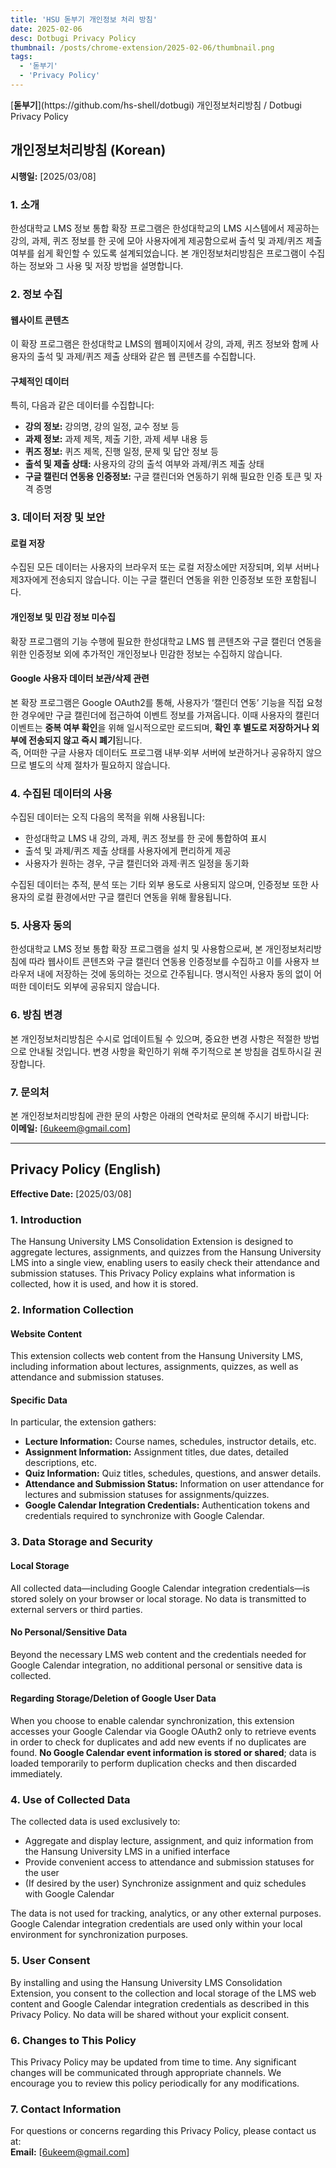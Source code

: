 ```yaml
---
title: 'HSU 돋부기 개인정보 처리 방침'
date: 2025-02-06
desc: Dotbugi Privacy Policy
thumbnail: /posts/chrome-extension/2025-02-06/thumbnail.png
tags:
  - '돋부기'
  - 'Privacy Policy'
---
```


<Thumbnail src="/posts/chrome-extension/2025-02-06/thumbnail.png" />

<Callout type="info">
  [<strong>돋부기</strong>](https://github.com/hs-shell/dotbugi) 개인정보처리방침 / Dotbugi Privacy Policy
</Callout>

## 개인정보처리방침 (Korean)

**시행일:** [2025/03/08]

### 1. 소개

한성대학교 LMS 정보 통합 확장 프로그램은 한성대학교의 LMS 시스템에서 제공하는 강의, 과제, 퀴즈 정보를 한 곳에 모아 사용자에게 제공함으로써 출석 및 과제/퀴즈 제출 여부를 쉽게 확인할 수 있도록 설계되었습니다. 본 개인정보처리방침은 프로그램이 수집하는 정보와 그 사용 및 저장 방법을 설명합니다.

### 2. 정보 수집

#### 웹사이트 콘텐츠

이 확장 프로그램은 한성대학교 LMS의 웹페이지에서 강의, 과제, 퀴즈 정보와 함께 사용자의 출석 및 과제/퀴즈 제출 상태와 같은 웹 콘텐츠를 수집합니다.

#### 구체적인 데이터

특히, 다음과 같은 데이터를 수집합니다:

- **강의 정보:** 강의명, 강의 일정, 교수 정보 등
- **과제 정보:** 과제 제목, 제출 기한, 과제 세부 내용 등
- **퀴즈 정보:** 퀴즈 제목, 진행 일정, 문제 및 답안 정보 등
- **출석 및 제출 상태:** 사용자의 강의 출석 여부와 과제/퀴즈 제출 상태
- **구글 캘린더 연동용 인증정보:** 구글 캘린더와 연동하기 위해 필요한 인증 토큰 및 자격 증명

### 3. 데이터 저장 및 보안

#### 로컬 저장

수집된 모든 데이터는 사용자의 브라우저 또는 로컬 저장소에만 저장되며, 외부 서버나 제3자에게 전송되지 않습니다. 이는 구글 캘린더 연동을 위한 인증정보 또한 포함됩니다.

#### 개인정보 및 민감 정보 미수집

확장 프로그램의 기능 수행에 필요한 한성대학교 LMS 웹 콘텐츠와 구글 캘린더 연동을 위한 인증정보 외에 추가적인 개인정보나 민감한 정보는 수집하지 않습니다.

#### Google 사용자 데이터 보관/삭제 관련

본 확장 프로그램은 Google OAuth2를 통해, 사용자가 ‘캘린더 연동’ 기능을 직접 요청한 경우에만 구글 캘린더에 접근하여 이벤트 정보를 가져옵니다. 이때 사용자의 캘린더 이벤트는 **중복 여부 확인**을 위해 일시적으로만 로드되며, **확인 후 별도로 저장하거나 외부에 전송되지 않고 즉시 폐기**됩니다.  
즉, 어떠한 구글 사용자 데이터도 프로그램 내부·외부 서버에 보관하거나 공유하지 않으므로 별도의 삭제 절차가 필요하지 않습니다.

### 4. 수집된 데이터의 사용

수집된 데이터는 오직 다음의 목적을 위해 사용됩니다:

- 한성대학교 LMS 내 강의, 과제, 퀴즈 정보를 한 곳에 통합하여 표시
- 출석 및 과제/퀴즈 제출 상태를 사용자에게 편리하게 제공
- 사용자가 원하는 경우, 구글 캘린더와 과제·퀴즈 일정을 동기화

수집된 데이터는 추적, 분석 또는 기타 외부 용도로 사용되지 않으며, 인증정보 또한 사용자의 로컬 환경에서만 구글 캘린더 연동을 위해 활용됩니다.

### 5. 사용자 동의

한성대학교 LMS 정보 통합 확장 프로그램을 설치 및 사용함으로써, 본 개인정보처리방침에 따라 웹사이트 콘텐츠와 구글 캘린더 연동용 인증정보를 수집하고 이를 사용자 브라우저 내에 저장하는 것에 동의하는 것으로 간주됩니다. 명시적인 사용자 동의 없이 어떠한 데이터도 외부에 공유되지 않습니다.

### 6. 방침 변경

본 개인정보처리방침은 수시로 업데이트될 수 있으며, 중요한 변경 사항은 적절한 방법으로 안내될 것입니다. 변경 사항을 확인하기 위해 주기적으로 본 방침을 검토하시길 권장합니다.

### 7. 문의처

본 개인정보처리방침에 관한 문의 사항은 아래의 연락처로 문의해 주시기 바랍니다:  
**이메일:** [6ukeem@gmail.com]

---

## Privacy Policy (English)

**Effective Date:** [2025/03/08]

### 1. Introduction

The Hansung University LMS Consolidation Extension is designed to aggregate lectures, assignments, and quizzes from the Hansung University LMS into a single view, enabling users to easily check their attendance and submission statuses. This Privacy Policy explains what information is collected, how it is used, and how it is stored.

### 2. Information Collection

#### Website Content

This extension collects web content from the Hansung University LMS, including information about lectures, assignments, quizzes, as well as attendance and submission statuses.

#### Specific Data

In particular, the extension gathers:

- **Lecture Information:** Course names, schedules, instructor details, etc.
- **Assignment Information:** Assignment titles, due dates, detailed descriptions, etc.
- **Quiz Information:** Quiz titles, schedules, questions, and answer details.
- **Attendance and Submission Status:** Information on user attendance for lectures and submission statuses for assignments/quizzes.
- **Google Calendar Integration Credentials:** Authentication tokens and credentials required to synchronize with Google Calendar.

### 3. Data Storage and Security

#### Local Storage

All collected data—including Google Calendar integration credentials—is stored solely on your browser or local storage. No data is transmitted to external servers or third parties.

#### No Personal/Sensitive Data

Beyond the necessary LMS web content and the credentials needed for Google Calendar integration, no additional personal or sensitive data is collected.

#### Regarding Storage/Deletion of Google User Data

When you choose to enable calendar synchronization, this extension accesses your Google Calendar via Google OAuth2 only to retrieve events in order to check for duplicates and add new events if no duplicates are found. **No Google Calendar event information is stored or shared**; data is loaded temporarily to perform duplication checks and then discarded immediately.

### 4. Use of Collected Data

The collected data is used exclusively to:

- Aggregate and display lecture, assignment, and quiz information from the Hansung University LMS in a unified interface
- Provide convenient access to attendance and submission statuses for the user
- (If desired by the user) Synchronize assignment and quiz schedules with Google Calendar

The data is not used for tracking, analytics, or any other external purposes. Google Calendar integration credentials are used only within your local environment for synchronization purposes.

### 5. User Consent

By installing and using the Hansung University LMS Consolidation Extension, you consent to the collection and local storage of the LMS web content and Google Calendar integration credentials as described in this Privacy Policy. No data will be shared without your explicit consent.

### 6. Changes to This Policy

This Privacy Policy may be updated from time to time. Any significant changes will be communicated through appropriate channels. We encourage you to review this policy periodically for any modifications.

### 7. Contact Information

For questions or concerns regarding this Privacy Policy, please contact us at:  
**Email:** [6ukeem@gmail.com]
